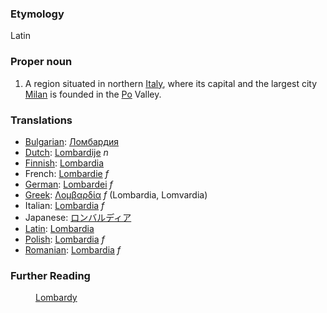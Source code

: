 ===Etymology===

Latin

===Proper noun===

#A region situated in northern [[Italy]], where its capital and the largest city [[Milan]] is founded in the [[Po]] Valley.

===Translations===
*[[Bulgarian]]: [[Ломбардия]]
*[[Dutch]]: [[Lombardije]] ''n''
*[[Finnish]]: [[Lombardia]]
*French: [[Lombardie]] ''f''
*[[German]]: [[Lombardei]] ''f''
*[[Greek]]: [[Λομβαρδία]] ''f'' (Lombardia, Lomvardia)
*Italian: [[Lombardia]] ''f''
*Japanese: [[ロンバルディア]]
*[[Latin]]: [[Lombardia]]
*[[Polish]]: [[Lombardia]] ''f''
*[[Romanian]]: [[Lombardia]] ''f''

===Further Reading===

:[[en:Lombardy|Lombardy]]